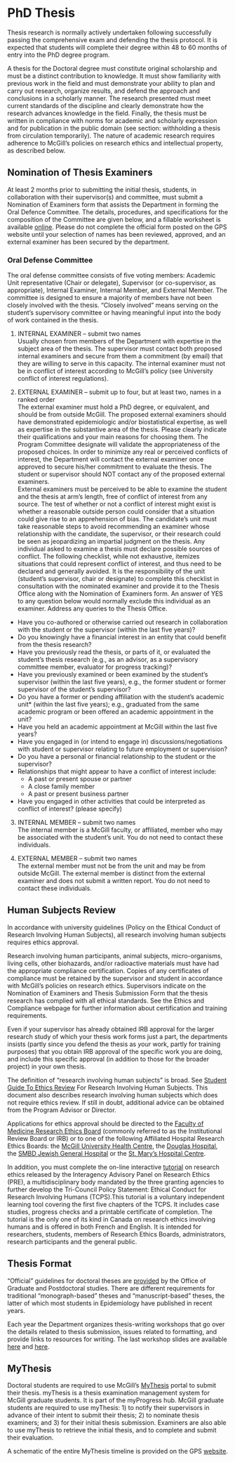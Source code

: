 # PhD Thesis

Thesis research is normally actively undertaken following successfully passing the comprehensive exam and defending the thesis protocol. It is expected that students will complete their degree within 48 to 60 months of entry into the PhD degree program.

A thesis for the Doctoral degree must constitute original scholarship and must be a distinct contribution to knowledge. It must show familiarity with previous work in the field and must demonstrate your ability to plan and carry out research, organize results, and defend the approach and conclusions in a scholarly manner. The research presented must meet current standards of the discipline and clearly demonstrate how the research advances knowledge in the field. Finally, the thesis must be written in compliance with norms for academic and scholarly expression and for publication in the public domain (see section: withholding a thesis from circulation temporarily). The nature of academic research requires adherence to McGill’s policies on research ethics and intellectual property, as described below.

## Nomination of Thesis Examiners
At least 2 months prior to submitting the initial thesis, students, in collaboration with their supervisor(s) and committee, must submit a Nomination of Examiners form that assists the Department in forming the Oral Defence Committee. The details, procedures, and specifications for the composition of the Committee are given below, and a fillable worksheet is available [online](https://www.mcgill.ca/epi-biostat-occh/files/epi-biostat-occh/eboh_phd_nom_exam_worksheet_201911.docx). Please do not complete the official form posted on the GPS website until your selection of names has been reviewed, approved, and an external examiner has been secured by the department.
 

### Oral Defense Committee
The oral defense committee consists of five voting members: Academic Unit representative (Chair or delegate), Supervisor (or co-supervisor, as appropriate), Internal Examiner, Internal Member, and External Member. The committee is designed to ensure a majority of members have not been closely involved with the thesis. "Closely involved" means serving on the student's supervisory committee or having meaningful input into the body of work contained in the thesis.

1. INTERNAL EXAMINER – submit two names  <br> Usually chosen from members of the Department with expertise in the subject area of the thesis.  The supervisor must contact both proposed internal examiners and secure from them a commitment (by email) that they are willing to serve in this capacity. The internal examiner must not be in conflict of interest according to McGill’s policy (see University conflict of interest regulations).  

2. EXTERNAL EXAMINER – submit up to four, but at least two, names in a ranked order <br> The external examiner must hold a PhD degree, or equivalent, and should be from outside McGill. The proposed external examiners should have demonstrated epidemiologic and/or biostatistical expertise, as well as expertise in the substantive area of the thesis.  Please clearly indicate their qualifications and your main reasons for choosing them.  The Program Committee designate will validate the appropriateness of the proposed choices. In order to minimize any real or perceived conflicts of interest, the Department will contact the external examiner once approved to secure his/her commitment to evaluate the thesis.  The student or supervisor should NOT contact any of the proposed external examiners. <br> External examiners must be perceived to be able to examine the student and the thesis at arm's length, free of conflict of interest from any source. The test of whether or not a conflict of interest might exist is whether a reasonable outside person could consider that a situation could give rise to an apprehension of bias. The candidate's unit must take reasonable steps to avoid recommending an examiner whose relationship with the candidate, the supervisor, or their research could be seen as jeopardizing an impartial judgment on the thesis. Any individual asked to examine a thesis must declare possible sources of conflict. The following checklist, while not exhaustive, itemizes situations that could represent conflict of interest, and thus need to be declared and generally avoided. It is the responsibility of the unit (student's supervisor, chair or designate) to complete this checklist in consultation with the nominated examiner and provide it to the Thesis Office along with the Nomination of Examiners form. An answer of YES to any question below would normally exclude this individual as an examiner. Address any queries to the Thesis Office.  

  - Have you co-authored or otherwise carried out research in collaboration with the student or the supervisor (within the last five years)?
  - Do you knowingly have a financial interest in an entity that could benefit from the thesis research? 
  - Have you previously read the thesis, or parts of it, or evaluated the student's thesis research (e.g., as an advisor, as a supervisory committee member, evaluator for progress tracking)? 
  - Have you previously examined or been examined by the student's supervisor (within the last five years), e.g., the former student or former supervisor of the student's supervisor? 
  - Do you have a former or pending affiliation with the student's academic unit* (within the last five years); e.g., graduated from the same academic program or been offered an academic appointment in the unit?
  - Have you held an academic appointment at McGill within the last five years? 
  - Have you engaged in (or intend to engage in) discussions/negotiations with student or supervisor relating to future employment or supervision? 
  - Do you have a personal or financial relationship to the student or the supervisor? 
  - Relationships that might appear to have a conflict of interest include:
    - A past or present spouse or partner
    - A close family member
    - A past or present business partner
  - Have you engaged in other activities that could be interpreted as conflict of interest? (please specify)  

3. INTERNAL MEMBER – submit two names <br> The internal member is a McGill faculty, or affiliated, member who may be associated with the student’s unit. You do not need to contact these individuals.  

4. EXTERNAL MEMBER – submit two names  <br> The external member must not be from the unit and may be from outside McGill. The external member is distinct from the external examiner and does not submit a written report. You do not need to contact these individuals.


## Human Subjects Review
In accordance with university guidelines (Policy on the Ethical Conduct of Research Involving Human Subjects), all research involving human subjects requires ethics approval.  

Research involving human participants, animal subjects, micro-organisms, living cells, other biohazards, and/or radioactive materials must have had the appropriate compliance certification. Copies of any certificates of compliance must be retained by the supervisor and student in accordance with McGill’s policies on research ethics. Supervisors indicate on the Nomination of Examiners and Thesis Submission Form that the thesis research has complied with all ethical standards. See the Ethics and Compliance webpage for further information about certification and training requirements.

Even if your supervisor has already obtained IRB approval for the larger research study of which your thesis work forms just a part, the departments insists (partly since you defend the thesis as *your* work, partly for training purposes) that you obtain IRB approval of the specific work you are doing, and include this specific approval (in addition to those for the broader project) in your own thesis.

The definition of "research involving human subjects" is broad. See [Student Guide To Ethics Review](https://www.mcgill.ca/research/researchers/compliance/human) For Research Involving Human Subjects. This document also describes research involving human subjects which does not require ethics review. If still in doubt, additional advice can be obtained from the Program Advisor or Director.

Applications for ethics approval should be directed to the [Faculty of Medicine Research Ethics Board](https://www.mcgill.ca/medresearch/ethics) (commonly referred to as the Institutional Review Board or IRB) or to one of the following Affiliated Hospital Research Ethics Boards: the [McGill University Health Centre](https://muhc.ca/cae/page/research-ethics), the [Douglas Hospital](http://www.douglas.qc.ca/page/ethics), the [SMBD Jewish General Hospital](http://www.jgh.ca/en/ResearchEthicsCommittee) or the [St. Mary's Hospital Centre](http://www.stmarysresearch.ca/en/research_review/research-review).

In addition, you must complete the on-line interactive [tutorial](http://www.pre.ethics.gc.ca/eng/education/tutorial-didacticiel/) on research ethics released by the Interagency Advisory Panel on Research Ethics (PRE), a multidisciplinary body mandated by the three granting agencies to further develop the Tri-Council Policy Statement: Ethical Conduct for Research Involving Humans (TCPS).This tutorial is a voluntary independent learning tool covering the first five chapters of the TCPS. It includes case studies, progress checks and a printable certificate of completion. The tutorial is the only one of its kind in Canada on research ethics involving humans and is offered in both French and English. It is intended for researchers, students, members of Research Ethics Boards, administrators, research participants and the general public.

## Thesis Format
"Official" guidelines for doctoral theses are [provided](https://www.mcgill.ca/gps/thesis/thesis-guidelines/preparation) by the Office of Graduate and Postdoctoral studies. There are different requirements for traditional "monograph-based" theses and "manuscript-based" theses, the latter of which most students in Epidemiology have published in recent years. 

Each year the Department organizes thesis-writing workshops that go over the details related to thesis submission, issues related to formatting, and provide links to resources for writing. The last workshop slides are available [here](data/PhD_Epi_Thesis_Writing_Workshop_9May2023_KHayden.pdf) and [here](data/thesis-workshop-PhD-2023-05-09.pdf). 

## MyThesis

Doctoral students are required to use McGill's [MyThesis](https://www.mcgill.ca/gps/thesis/thesis-guidelines/initial-submission/what-mythesis) portal to submit their thesis. myThesis is a thesis examination management system for McGill graduate students. It is part of the myProgress hub. McGill graduate students are required to use myThesis: 1) to notify their supervisors in advance of their intent to submit their thesis; 2) to nominate thesis examiners; and 3) for their initial thesis submission. Examiners are also able to use myThesis to retrieve the initial thesis, and to complete and submit their evaluation.

A schematic of the entire MyThesis timeline is provided on the GPS [website](https://www.mcgill.ca/gps/files/gps/mcgill_mythesis_overview_of_process.pdf).